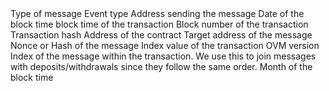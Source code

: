 <ParamField path="msg_type">
Type of message
</ParamField>
<ParamField path="event">
Event type
</ParamField>
<ParamField path="sender">
Address sending the message
</ParamField>
<ParamField path="l2_block_date">
Date of the block time
</ParamField>
<ParamField path="l2_block_time">
block time of the transaction
</ParamField>
<ParamField path="l2_block_number">
Block number of the transaction
</ParamField>
<ParamField path="l2_tx_hash">
Transaction hash
</ParamField>
<ParamField path="contract_address">
Address of the contract
</ParamField>
<ParamField path="target">
Target address of the message
</ParamField>
<ParamField path="message_nonce_hash">
Nonce or Hash of the message
</ParamField>
<ParamField path="evt_index">
Index value of the transaction
</ParamField>
<ParamField path="version">
OVM version
</ParamField>
<ParamField path="msg_index">
Index of the message within the transaction. We use this to join messages with deposits/withdrawals since they follow the same order.
</ParamField>
<ParamField path="block_month">
Month of the block time
</ParamField>

